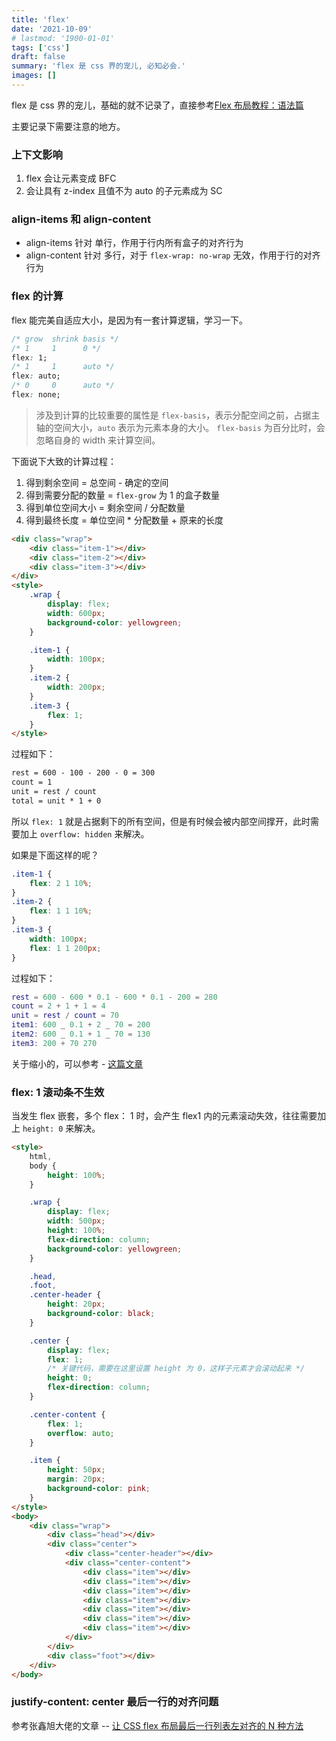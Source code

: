 ```yaml
---
title: 'flex'
date: '2021-10-09'
# lastmod: '1900-01-01'
tags: ['css']
draft: false
summary: 'flex 是 css 界的宠儿, 必知必会.'
images: []
---
```


flex 是 css 界的宠儿，基础的就不记录了，直接参考[Flex 布局教程：语法篇](https://www.ruanyifeng.com/blog/2015/07/flex-grammar.html)

主要记录下需要注意的地方。

### 上下文影响

1. flex 会让元素变成 BFC
2. 会让具有 z-index 且值不为 auto 的子元素成为 SC

### align-items 和 align-content

- align-items 针对 单行，作用于行内所有盒子的对齐行为
- align-content 针对 多行，对于 `flex-wrap: no-wrap` 无效，作用于行的对齐行为

### flex 的计算

flex 能完美自适应大小，是因为有一套计算逻辑，学习一下。

```css
/* grow  shrink basis */
/* 1     1      0 */
flex: 1;
/* 1     1      auto */
flex: auto;
/* 0     0      auto */
flex: none;
```

> 涉及到计算的比较重要的属性是 `flex-basis`，表示分配空间之前，占据主轴的空间大小，`auto` 表示为元素本身的大小。
> `flex-basis` 为百分比时，会忽略自身的 width 来计算空间。

下面说下大致的计算过程：

1. 得到剩余空间 = 总空间 - 确定的空间
2. 得到需要分配的数量 = `flex-grow` 为 1 的盒子数量
3. 得到单位空间大小 = 剩余空间 / 分配数量
4. 得到最终长度 = 单位空间 \* 分配数量 + 原来的长度

```html
<div class="wrap">
    <div class="item-1"></div>
    <div class="item-2"></div>
    <div class="item-3"></div>
</div>
<style>
    .wrap {
        display: flex;
        width: 600px;
        background-color: yellowgreen;
    }

    .item-1 {
        width: 100px;
    }
    .item-2 {
        width: 200px;
    }
    .item-3 {
        flex: 1;
    }
</style>
```

过程如下：

```txt
rest = 600 - 100 - 200 - 0 = 300
count = 1
unit = rest / count
total = unit * 1 + 0
```

所以 `flex: 1` 就是占据剩下的所有空间，但是有时候会被内部空间撑开，此时需要加上 `overflow: hidden` 来解决。

如果是下面这样的呢？

```css
.item-1 {
    flex: 2 1 10%;
}
.item-2 {
    flex: 1 1 10%;
}
.item-3 {
    width: 100px;
    flex: 1 1 200px;
}
```

过程如下：

```m
rest = 600 - 600 * 0.1 - 600 * 0.1 - 200 = 280
count = 2 + 1 + 1 = 4
unit = rest / count = 70
item1: 600 _ 0.1 + 2 _ 70 = 200
item2: 600 _ 0.1 + 1 _ 70 = 130
item3: 200 + 70 270
```

关于缩小的，可以参考 - [这篇文章](https://www.cnblogs.com/liyan-web/p/11217330.html)

### flex: 1 滚动条不生效

当发生 flex 嵌套，多个 flex： 1 时，会产生 flex1 内的元素滚动失效，往往需要加上 `height: 0` 来解决。

```html
<style>
    html,
    body {
        height: 100%;
    }

    .wrap {
        display: flex;
        width: 500px;
        height: 100%;
        flex-direction: column;
        background-color: yellowgreen;
    }

    .head,
    .foot,
    .center-header {
        height: 20px;
        background-color: black;
    }

    .center {
        display: flex;
        flex: 1;
        /* 关键代码，需要在这里设置 height 为 0，这样子元素才会滚动起来 */
        height: 0;
        flex-direction: column;
    }

    .center-content {
        flex: 1;
        overflow: auto;
    }

    .item {
        height: 50px;
        margin: 20px;
        background-color: pink;
    }
</style>
<body>
    <div class="wrap">
        <div class="head"></div>
        <div class="center">
            <div class="center-header"></div>
            <div class="center-content">
                <div class="item"></div>
                <div class="item"></div>
                <div class="item"></div>
                <div class="item"></div>
                <div class="item"></div>
                <div class="item"></div>
                <div class="item"></div>
            </div>
        </div>
        <div class="foot"></div>
    </div>
</body>
```

### justify-content: center 最后一行的对齐问题

参考张鑫旭大佬的文章 -- [让 CSS flex 布局最后一行列表左对齐的 N 种方法](https://www.zhangxinxu.com/wordpress/2019/08/css-flex-last-align/)
